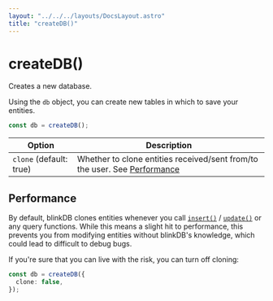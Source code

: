 ```yaml
---
layout: "../../../layouts/DocsLayout.astro"
title: "createDB()"
---
```


# createDB()

Creates a new database.

Using the `db` object, you can create new tables in which to save your entities.

```ts
const db = createDB();
```

| Option                  | Description                                                                               |
| ----------------------- | ----------------------------------------------------------------------------------------- |
| `clone` (default: true) | Whether to clone entities received/sent from/to the user. See [Performance](#performance) |

## Performance

By default, blinkDB clones entities whenever you call [`insert()`](/docs/reference/insert) / [`update()`](/docs/reference/update) or any query functions.
While this means a slight hit to performance, this prevents you from modifying entities without blinkDB's knowledge,
which could lead to difficult to debug bugs.

If you're sure that you can live with the risk, you can turn off cloning:

```ts
const db = createDB({
  clone: false,
});
```
